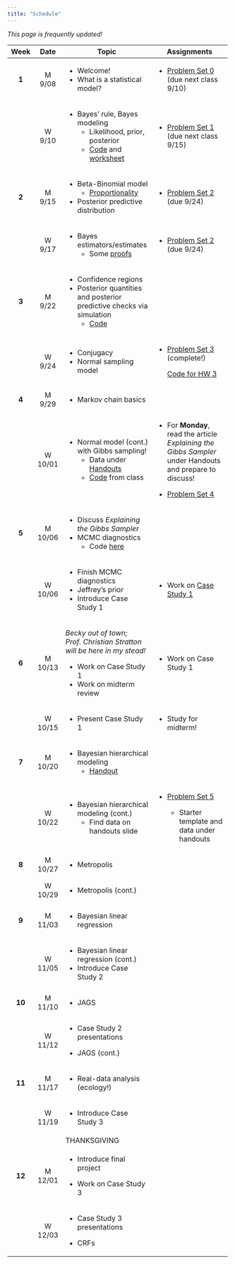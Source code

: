 ```yaml
---
title: "Schedule"
---
```


*This page is frequently updated!*

+---------+---------+-------------------------------------------------------------------------------------------------+------------------------------------------------------------------------------------------------------------+
| Week    | Date    | Topic                                                                                           | Assignments                                                                                                |
+:=======:+:=======:+=================================================================================================+============================================================================================================+
| **1**   | M 9/08  | -   Welcome!                                                                                    | -   [Problem Set 0](homework/review.pdf) (due next class 9/10)                                             |
|         |         | -   What is a statistical model?                                                                |                                                                                                            |
+---------+---------+-------------------------------------------------------------------------------------------------+------------------------------------------------------------------------------------------------------------+
|         | W 9/10  | -   Bayes' rule, Bayes modeling                                                                 | -   [Problem Set 1](homework/412_hw1.pdf) (due next class 9/15)                                            |
|         |         |     -   Likelihood, prior, posterior                                                            |                                                                                                            |
|         |         |     -   [Code](code/binom_discrete_prior.qmd) and [worksheet](handouts/binom_prob_discrete.pdf) |                                                                                                            |
+---------+---------+-------------------------------------------------------------------------------------------------+------------------------------------------------------------------------------------------------------------+
| **2**   | M 9/15  | -   Beta-Binomial model                                                                         | -   [Problem Set 2](homework/412_hw2.pdf) (due 9/24)                                                       |
|         |         |     -   [Proportionality](code/proportionality.qmd)                                             |                                                                                                            |
|         |         | -   Posterior predictive distribution                                                           |                                                                                                            |
+---------+---------+-------------------------------------------------------------------------------------------------+------------------------------------------------------------------------------------------------------------+
|         | W 9/17  | -   Bayes estimators/estimates                                                                  | -   [Problem Set 2](homework/412_hw2.pdf) (due 9/24)                                                       |
|         |         |     -   Some [proofs](handouts/bayes_est.qmd)                                                   |                                                                                                            |
+---------+---------+-------------------------------------------------------------------------------------------------+------------------------------------------------------------------------------------------------------------+
| **3**   | M 9/22  | -   Confidence regions                                                                          |                                                                                                            |
|         |         | -   Posterior quantities and posterior predictive checks via simulation                         |                                                                                                            |
|         |         |     -   [Code](code/post_pred_checks.qmd)                                                       |                                                                                                            |
+---------+---------+-------------------------------------------------------------------------------------------------+------------------------------------------------------------------------------------------------------------+
|         | W 9/24  | -   Conjugacy                                                                                   | -   [Problem Set 3](homework/412_hw3.pdf) (complete!)                                                      |
|         |         | -   Normal sampling model                                                                       |                                                                                                            |
|         |         |                                                                                                 |     [Code for HW 3](code/hpd_code.qmd)                                                                     |
+---------+---------+-------------------------------------------------------------------------------------------------+------------------------------------------------------------------------------------------------------------+
| **4**   | M 9/29  | -   Markov chain basics                                                                         |                                                                                                            |
+---------+---------+-------------------------------------------------------------------------------------------------+------------------------------------------------------------------------------------------------------------+
|         | W 10/01 | -   Normal model (cont.) with Gibbs sampling!                                                   | -   For **Monday**, read the article *Explaining the Gibbs Sampler* under Handouts and prepare to discuss! |
|         |         |     -   Data under [Handouts](handouts.qmd)                                                     |                                                                                                            |
|         |         |     -   [Code](code/gibbs_normal_model_walkthrough.qmd) from class                              | -   [Problem Set 4](homework/412_hw4.pdf)                                                                  |
+---------+---------+-------------------------------------------------------------------------------------------------+------------------------------------------------------------------------------------------------------------+
| **5**   | M 10/06 | -   Discuss *Explaining the Gibbs Sampler*                                                      |                                                                                                            |
|         |         | -   MCMC diagnostics                                                                            |                                                                                                            |
|         |         |     -   Code [here](code/mixture_normals.qmd)                                                   |                                                                                                            |
+---------+---------+-------------------------------------------------------------------------------------------------+------------------------------------------------------------------------------------------------------------+
|         | W 10/06 | -   Finish MCMC diagnostics                                                                     | -   Work on [Case Study 1](case_study.qmd)                                                                 |
|         |         | -   Jeffrey's prior                                                                             |                                                                                                            |
|         |         | -   Introduce Case Study 1                                                                      |                                                                                                            |
+---------+---------+-------------------------------------------------------------------------------------------------+------------------------------------------------------------------------------------------------------------+
| **6**   | M 10/13 | *Becky out of town; Prof. Christian Stratton will be here in my stead!*                         | -   Work on Case Study 1                                                                                   |
|         |         |                                                                                                 |                                                                                                            |
|         |         | -   Work on Case Study 1                                                                        |                                                                                                            |
|         |         | -   Work on midterm review                                                                      |                                                                                                            |
+---------+---------+-------------------------------------------------------------------------------------------------+------------------------------------------------------------------------------------------------------------+
|         | W 10/15 | -   Present Case Study 1                                                                        | -   Study for midterm!                                                                                     |
+---------+---------+-------------------------------------------------------------------------------------------------+------------------------------------------------------------------------------------------------------------+
| **7**   | M 10/20 | -   Bayesian hierarchical modeling                                                              |                                                                                                            |
|         |         |     -   [Handout](code/hierarchical_normal_schools.qmd)                                         |                                                                                                            |
+---------+---------+-------------------------------------------------------------------------------------------------+------------------------------------------------------------------------------------------------------------+
|         | W 10/22 | -   Bayesian hierarchical modeling (cont.)                                                      | -   [Problem Set 5](homework/412_hw5.pdf)                                                                  |
|         |         |     -   Find data on handouts slide                                                             |                                                                                                            |
|         |         |                                                                                                 |     -   Starter template and data under handouts                                                           |
+---------+---------+-------------------------------------------------------------------------------------------------+------------------------------------------------------------------------------------------------------------+
| **8**   | M 10/27 | -   Metropolis                                                                                  |                                                                                                            |
+---------+---------+-------------------------------------------------------------------------------------------------+------------------------------------------------------------------------------------------------------------+
|         | W 10/29 | -   Metropolis (cont.)                                                                          |                                                                                                            |
+---------+---------+-------------------------------------------------------------------------------------------------+------------------------------------------------------------------------------------------------------------+
| **9**   | M 11/03 | -   Bayesian linear regression                                                                  |                                                                                                            |
+---------+---------+-------------------------------------------------------------------------------------------------+------------------------------------------------------------------------------------------------------------+
|         | W 11/05 | -   Bayesian linear regression (cont.)                                                          |                                                                                                            |
|         |         | -   Introduce Case Study 2                                                                      |                                                                                                            |
+---------+---------+-------------------------------------------------------------------------------------------------+------------------------------------------------------------------------------------------------------------+
| **10**  | M 11/10 | -   JAGS                                                                                        |                                                                                                            |
+---------+---------+-------------------------------------------------------------------------------------------------+------------------------------------------------------------------------------------------------------------+
|         | W 11/12 | -   Case Study 2 presentations                                                                  |                                                                                                            |
|         |         |                                                                                                 |                                                                                                            |
|         |         | -   JAGS (cont.)                                                                                |                                                                                                            |
+---------+---------+-------------------------------------------------------------------------------------------------+------------------------------------------------------------------------------------------------------------+
| **11**  | M 11/17 | -   Real-data analysis (ecology!)                                                               |                                                                                                            |
+---------+---------+-------------------------------------------------------------------------------------------------+------------------------------------------------------------------------------------------------------------+
|         | W 11/19 | -   Introduce Case Study 3                                                                      |                                                                                                            |
+---------+---------+-------------------------------------------------------------------------------------------------+------------------------------------------------------------------------------------------------------------+
|         |         | THANKSGIVING                                                                                    |                                                                                                            |
+---------+---------+-------------------------------------------------------------------------------------------------+------------------------------------------------------------------------------------------------------------+
| **12**  | M 12/01 | -   Introduce final project                                                                     |                                                                                                            |
|         |         |                                                                                                 |                                                                                                            |
|         |         | -   Work on Case Study 3                                                                        |                                                                                                            |
+---------+---------+-------------------------------------------------------------------------------------------------+------------------------------------------------------------------------------------------------------------+
|         | W 12/03 | -   Case Study 3 presentations                                                                  |                                                                                                            |
|         |         |                                                                                                 |                                                                                                            |
|         |         | -   CRFs                                                                                        |                                                                                                            |
+---------+---------+-------------------------------------------------------------------------------------------------+------------------------------------------------------------------------------------------------------------+
